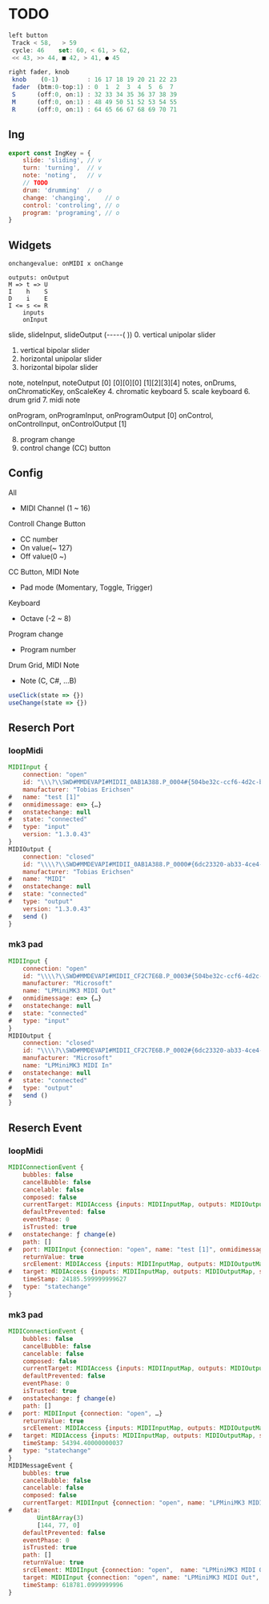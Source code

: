 # TODO
[](
    https://qiita.com/katapad/items/6f50e4204d3fbb799741)
```js
left button
 Track < 58,   > 59
 cycle: 46    set: 60, < 61, > 62,
 << 43, >> 44, ■ 42, > 41, ● 45

right fader, knob
 knob    (0-1)        : 16 17 18 19 20 21 22 23
 fader  (btm:0-top:1) : 0  1  2  3  4  5  6  7
 S      (off:0, on:1) : 32 33 34 35 36 37 38 39
 M      (off:0, on:1) : 48 49 50 51 52 53 54 55
 R      (off:0, on:1) : 64 65 66 67 68 69 70 71
```

## Ing
```js
export const IngKey = {
    slide: 'sliding', // v
    turn: 'turning',  // v
    note: 'noting',   // v
    // TODO
    drum: 'drumming'  // o
    change: 'changing',    // o
    control: 'controling', // o
    program: 'programing', // o
}
```

## Widgets
```
onchangevalue: onMIDI x onChange

outputs: onOutput
M => t => U
I    h    S
D    i    E
I <= s <= R
    inputs
    onInput
```

slide, slideInput, slideOutput (-----( ))
0. vertical unipolar slider
1. vertical bipolar slider
2. horizontal unipolar slider
3. horizontal bipolar slider

note, noteInput, noteOutput [0] [0][0][0] [1][2][3][4]
notes, onDrums, onChromaticKey, onScaleKey
4. chromatic keyboard
5. scale keyboard
6. drum grid
7. midi note

onProgram, onProgramInput, onProgramOutput [0]
onControl, onControlInput, onControlOutput [1]

8. program change
9. control change (CC) button

## Config
All
- MIDI Channel (1 ~ 16)

Controll Change Button
- CC number
- On value(~ 127)
- Off value(0 ~)

CC Button, MIDI Note
- Pad mode (Momentary, Toggle, Trigger)

Keyboard
- Octave (-2 ~ 8)

Program change
- Program number

Drum Grid, MIDI Note
- Note (C, C#, ...B)



```js
useClick(state => {})
useChange(state => {})
```

## Reserch Port
### loopMidi

```js
MIDIInput {
    connection: "open"
    id: "\\\?\\SWD#MMDEVAPI#MIDII_0AB1A388.P_0004#{504be32c-ccf6-4d2c-b73f-6f8b3747e22b}"
    manufacturer: "Tobias Erichsen"
#   name: "test [1]"
#   onmidimessage: e=> {…}
#   onstatechange: null
#   state: "connected"
#   type: "input"
    version: "1.3.0.43"
}
MIDIOutput {
    connection: "closed"
    id: "\\\\?\\SWD#MMDEVAPI#MIDII_0AB1A388.P_0000#{6dc23320-ab33-4ce4-80d4-bbb3ebbf2814}"
    manufacturer: "Tobias Erichsen"
#   name: "MIDI"
#   onstatechange: null
#   state: "connected"
#   type: "output"
    version: "1.3.0.43"
#   send ()
}
```

### mk3 pad

```js
MIDIInput {
    connection: "open"
    id: "\\\\?\\SWD#MMDEVAPI#MIDII_CF2C7E6B.P_0003#{504be32c-ccf6-4d2c-b73f-6f8b3747e22b}"
    manufacturer: "Microsoft"
    name: "LPMiniMK3 MIDI Out"
#   onmidimessage: e=> {…}
#   onstatechange: null
#   state: "connected"
#   type: "input"
}
MIDIOutput {
    connection: "closed"
    id: "\\\\?\\SWD#MMDEVAPI#MIDII_CF2C7E6B.P_0002#{6dc23320-ab33-4ce4-80d4-bbb3ebbf2814}"
    manufacturer: "Microsoft"
    name: "LPMiniMK3 MIDI In"
#   onstatechange: null
#   state: "connected"
#   type: "output"
#   send ()
}
```


## Reserch Event
### loopMidi

```js
MIDIConnectionEvent {
    bubbles: false
    cancelBubble: false
    cancelable: false
    composed: false
    currentTarget: MIDIAccess {inputs: MIDIInputMap, outputs: MIDIOutputMap, sysexEnabled: true, onstatechange: ƒ}
    defaultPrevented: false
    eventPhase: 0
    isTrusted: true
#   onstatechange: ƒ change(e)
    path: []
#   port: MIDIInput {connection: "open", name: "test [1]", onmidimessage: ƒ, …}
    returnValue: true
    srcElement: MIDIAccess {inputs: MIDIInputMap, outputs: MIDIOutputMap, sysexEnabled: true, onstatechange: ƒ}
#   target: MIDIAccess {inputs: MIDIInputMap, outputs: MIDIOutputMap, sysexEnabled: true, onstatechange: ƒ}
    timeStamp: 24185.599999999627
#   type: "statechange"
}
```

### mk3 pad

```js
MIDIConnectionEvent {
    bubbles: false
    cancelBubble: false
    cancelable: false
    composed: false
    currentTarget: MIDIAccess {inputs: MIDIInputMap, outputs: MIDIOutputMap, sysexEnabled: true, onstatechange: ƒ}
    defaultPrevented: false
    eventPhase: 0
    isTrusted: true
#   onstatechange: ƒ change(e)
    path: []
#   port: MIDIInput {connection: "open", …}
    returnValue: true
    srcElement: MIDIAccess {inputs: MIDIInputMap, outputs: MIDIOutputMap, sysexEnabled: true, onstatechange: ƒ}
#   target: MIDIAccess {inputs: MIDIInputMap, outputs: MIDIOutputMap, sysexEnabled: true, onstatechange: ƒ}
    timeStamp: 54394.40000000037
#   type: "statechange"
}
MIDIMessageEvent {
    bubbles: true
    cancelBubble: false
    cancelable: false
    composed: false
    currentTarget: MIDIInput {connection: "open", name: "LPMiniMK3 MIDI Out", onmidimessage: ƒ, …}
#   data:
        Uint8Array(3)
        [144, 77, 0]
    defaultPrevented: false
    eventPhase: 0
    isTrusted: true
    path: []
    returnValue: true
    srcElement: MIDIInput {connection: "open",  name: "LPMiniMK3 MIDI Out", onmidimessage: ƒ, …}
    target: MIDIInput {connection: "open", name: "LPMiniMK3 MIDI Out", onmidimessage: ƒ, …}
    timeStamp: 618781.0999999996
}
```
